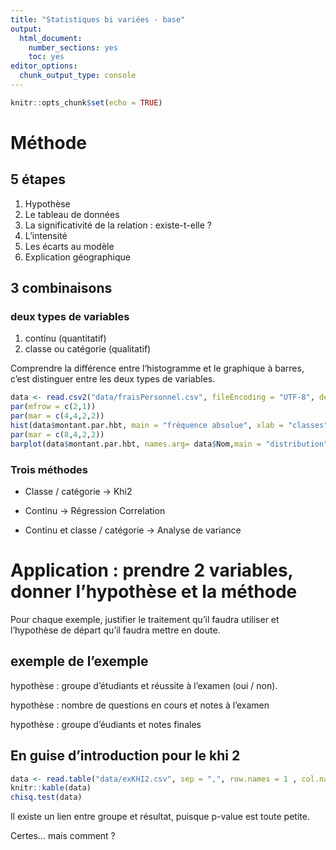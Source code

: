 ```yaml
---
title: "Statistiques bi variées - base"
output:
  html_document:
    number_sections: yes
    toc: yes
editor_options:
  chunk_output_type: console
---
```


```r
knitr::opts_chunk$set(echo = TRUE)
```

# Méthode

## 5 étapes

1. Hypothèse
2. Le tableau de données
3. La significativité de la relation : existe-t-elle ?
3. L'intensité
4. Les écarts au modèle
5. Explication géographique

## 3 combinaisons

### deux types de variables

1. continu (quantitatif)
2. classe ou catégorie (qualitatif)

Comprendre la différence entre l'histogramme et le graphique à barres, c'est distinguer
entre les deux types de variables.

```r
data <- read.csv2("data/fraisPersonnel.csv", fileEncoding = "UTF-8", dec = ".")
par(mfrow = c(2,1))
par(mar = c(4,4,2,2))
hist(data$montant.par.hbt, main = "fréquence absolue", xlab = "classes", ylab="effectif" , border = NA)
par(mar = c(8,4,2,2))
barplot(data$montant.par.hbt, names.arg= data$Nom,main = "distribution", xlab = "", ylab = "frais personnel (€ / hbt", las=2, cex.names =  0.6, border = NA)
```




### Trois méthodes

- Classe / catégorie -> Khi2

- Continu -> Régression Correlation

- Continu et classe / catégorie -> Analyse de variance


# Application : prendre 2 variables, donner l'hypothèse et la méthode


Pour chaque exemple, justifier le traitement qu'il faudra utiliser et l'hypothèse
de départ qu'il faudra mettre en doute.

## exemple de l'exemple

hypothèse : groupe d'étudiants et réussite à l'examen (oui / non). 

hypothèse : nombre de questions en cours et notes à l'examen

hypothèse : groupe d'éudiants et notes finales


## En guise d'introduction pour le khi 2


```r
data <- read.table("data/exKHI2.csv", sep = ",", row.names = 1 , col.names = c("oui","non") ,fileEncoding = "UTF-8")
knitr::kable(data)
chisq.test(data)
```

Il existe un lien entre groupe et résultat, puisque p-value est toute petite.

Certes... mais comment ?
